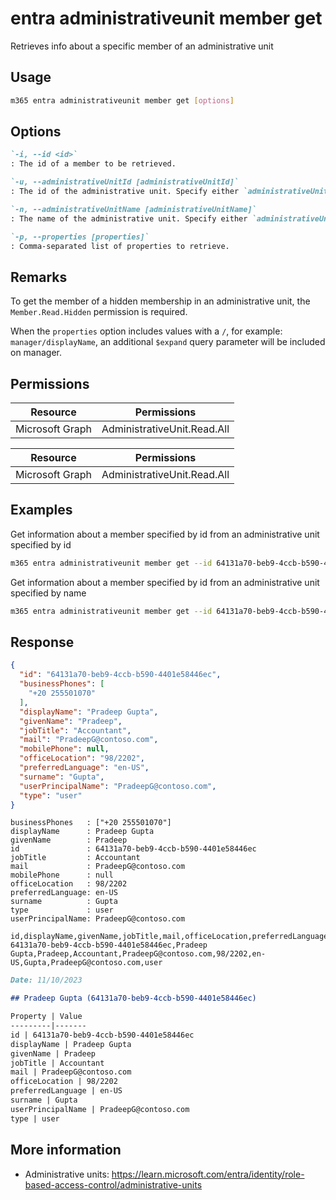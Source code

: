 
# entra administrativeunit member get

Retrieves info about a specific member of an administrative unit

## Usage

```sh
m365 entra administrativeunit member get [options]
```

## Options

```md definition-list
`-i, --id <id>`
: The id of a member to be retrieved.

`-u, --administrativeUnitId [administrativeUnitId]`
: The id of the administrative unit. Specify either `administrativeUnitId` or `administrativeUnitName`.

`-n, --administrativeUnitName [administrativeUnitName]`
: The name of the administrative unit. Specify either `administrativeUnitId` or `administrativeUnitName`.

`-p, --properties [properties]`
: Comma-separated list of properties to retrieve.
```

<Global />

## Remarks

To get the member of a hidden membership in an administrative unit, the `Member.Read.Hidden` permission is required.

When the `properties` option includes values with a `/`, for example: `manager/displayName`, an additional `$expand` query parameter will be included on manager.

## Permissions

<Tabs>
  <TabItem value="Delegated">

  | Resource        | Permissions                 |
  |-----------------|-----------------------------|
  | Microsoft Graph | AdministrativeUnit.Read.All |

  </TabItem>
  <TabItem value="Application">

  | Resource        | Permissions                 |
  |-----------------|-----------------------------|
  | Microsoft Graph | AdministrativeUnit.Read.All |

  </TabItem>
</Tabs>

## Examples

Get information about a member specified by id from an administrative unit specified by id

```sh
m365 entra administrativeunit member get --id 64131a70-beb9-4ccb-b590-4401e58446ec --administrativeUnitId 03c4c9dc-6f0c-4c4f-a4e6-0c9ed80f54c7 
```

Get information about a member specified by id from an administrative unit specified by name

```sh
m365 entra administrativeunit member get --id 64131a70-beb9-4ccb-b590-4401e58446ec --administrativeUnitName 'Marketing Division' 
```

## Response

<Tabs>
  <TabItem value="JSON">

  ```json
  {
    "id": "64131a70-beb9-4ccb-b590-4401e58446ec",
    "businessPhones": [
      "+20 255501070"
    ],
    "displayName": "Pradeep Gupta",
    "givenName": "Pradeep",
    "jobTitle": "Accountant",
    "mail": "PradeepG@contoso.com",
    "mobilePhone": null,
    "officeLocation": "98/2202",
    "preferredLanguage": "en-US",
    "surname": "Gupta",
    "userPrincipalName": "PradeepG@contoso.com",
    "type": "user"
  }
  ```

  </TabItem>
  <TabItem value="Text">

  ```text
  businessPhones   : ["+20 255501070"]
  displayName      : Pradeep Gupta
  givenName        : Pradeep
  id               : 64131a70-beb9-4ccb-b590-4401e58446ec
  jobTitle         : Accountant
  mail             : PradeepG@contoso.com
  mobilePhone      : null
  officeLocation   : 98/2202
  preferredLanguage: en-US
  surname          : Gupta
  type             : user
  userPrincipalName: PradeepG@contoso.com
  ```

  </TabItem>
  <TabItem value="CSV">

  ```csv
  id,displayName,givenName,jobTitle,mail,officeLocation,preferredLanguage,surname,userPrincipalName,type
  64131a70-beb9-4ccb-b590-4401e58446ec,Pradeep Gupta,Pradeep,Accountant,PradeepG@contoso.com,98/2202,en-US,Gupta,PradeepG@contoso.com,user
  ```

  </TabItem>
  <TabItem value="Markdown">

  ```md
  Date: 11/10/2023

  ## Pradeep Gupta (64131a70-beb9-4ccb-b590-4401e58446ec)

  Property | Value
  ---------|-------
  id | 64131a70-beb9-4ccb-b590-4401e58446ec
  displayName | Pradeep Gupta
  givenName | Pradeep
  jobTitle | Accountant
  mail | PradeepG@contoso.com
  officeLocation | 98/2202
  preferredLanguage | en-US
  surname | Gupta
  userPrincipalName | PradeepG@contoso.com
  type | user
  ```

  </TabItem>
</Tabs>

## More information

- Administrative units: https://learn.microsoft.com/entra/identity/role-based-access-control/administrative-units
